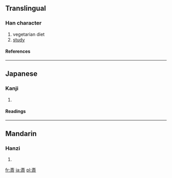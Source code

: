 {{see|齋}}

==Translingual==
===Han character===
{{Han char|rn=67|rad=文|as=07|sn=11|four=|canj=卜大中一中 (YKLML)}}
# vegetarian diet
# [[study]]
====References====
{{Han ref|kx=0477.091|dkj=13467|dj=0835.080|hdz=32170.111|uh=658E|ud=25998}}
----
==Japanese==
===Kanji===
{{ja-kanji|grade=c|rs=文07}}
# {{defn|Japanese}} 
====Readings====
{{ja-readings|on=[[さい]] (sai)|kun=[[ものいみ]] (monoimi), [[つつしむ]] (tsutsushimu), [[とき]] (toki)}}
----
==Mandarin==
===Hanzi===
{{cmn-hanzi|pin=[[zhāi]] ([[zhai1]])|wg=chai<sup>1</sup>}}
# {{defn|Mandarin}}

[[fr:斎]]
[[ja:斎]]
[[pl:斎]]
